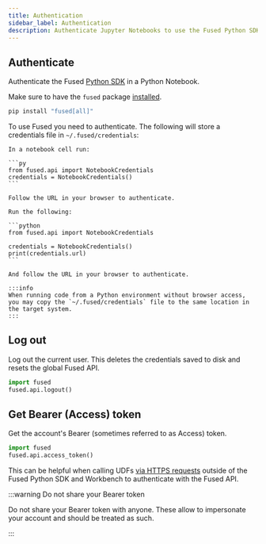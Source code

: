 ```yaml
---
title: Authentication
sidebar_label: Authentication
description: Authenticate Jupyter Notebooks to use the Fused Python SDK
---
```



## Authenticate

Authenticate the Fused [Python SDK](/python-sdk/) in a Python Notebook.

Make sure to have the `fused` package [installed](/python-sdk/#python-install).

```python showLineNumbers
pip install "fused[all]"
```

To use Fused you need to authenticate. The following will store a credentials file in `~/.fused/credentials`:



<Tabs className="unique-tabs">
  <TabItem value="notebook" label="Notebook" default>

    In a notebook cell run:

    ```py
    from fused.api import NotebookCredentials
    credentials = NotebookCredentials()
    ```

    Follow the URL in your browser to authenticate.

  </TabItem>
  <TabItem value="script" label="Python Script">

    Run the following: 

    ```python
    from fused.api import NotebookCredentials

    credentials = NotebookCredentials()
    print(credentials.url)
    ```

    And follow the URL in your browser to authenticate.

    :::info
    When running code from a Python environment without browser access, you may copy the `~/.fused/credentials` file to the same location in the target system.
    :::
  </TabItem>
</Tabs>

## Log out

Log out the current user. This deletes the credentials saved to disk and resets the global Fused API.

```python showLineNumbers
import fused
fused.api.logout()
```

## Get Bearer (Access) token

Get the account's Bearer (sometimes referred to as Access) token.

```python showLineNumbers
import fused
fused.api.access_token()
```

This can be helpful when calling UDFs [via HTTPS requests](/core-concepts/run-udfs/run-small-udfs/#private-token) outside of the Fused Python SDK and Workbench to authenticate with the Fused API.

:::warning Do not share your Bearer token

Do not share your Bearer token with anyone. These allow to impersonate your account and should be treated as such.

:::